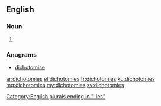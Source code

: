 ==English==

===Noun===
{{head|en|plural}}

# {{plural of|dichotomy|lang=en}}

===Anagrams===
* [[dichotomise#English|dichotomise]]

[[Category:English plurals ending in "-ies"]]

[[ar:dichotomies]]
[[el:dichotomies]]
[[fr:dichotomies]]
[[ku:dichotomies]]
[[mg:dichotomies]]
[[my:dichotomies]]
[[sv:dichotomies]]